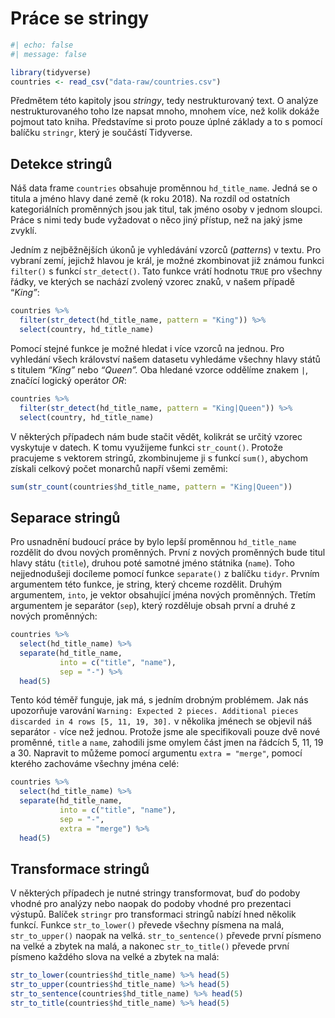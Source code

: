 # Práce se stringy

```r
#| echo: false
#| message: false

library(tidyverse)
countries <- read_csv("data-raw/countries.csv")
```

Předmětem této kapitoly jsou *stringy*, tedy nestrukturovaný text. O analýze nestrukturovaného toho lze napsat mnoho, mnohem více, než kolik dokáže pojmout tato kniha. Představíme si proto pouze úplné základy a to s pomocí balíčku `stringr`, který je součástí Tidyverse.

## Detekce stringů

Náš data frame `countries` obsahuje proměnnou `hd_title_name`. Jedná se o titula a jméno hlavy dané země (k roku 2018). Na rozdíl od ostatních kategoriálních proměnných jsou jak titul, tak jméno osoby v jednom sloupci. Práce s nimi tedy bude vyžadovat o něco jiný přístup, než na jaký jsme zvyklí.

Jedním z nejběžnějších úkonů je vyhledávání vzorců (*patterns*) v textu. Pro vybraní zemí, jejichž hlavou je král, je možné zkombinovat již známou funkci `filter()` s funkcí `str_detect()`. Tato funkce vrátí hodnotu `TRUE` pro všechny řádky, ve kterých se nachází zvolený vzorec znaků, v našem případě "*King"*:

```r
countries %>% 
  filter(str_detect(hd_title_name, pattern = "King")) %>% 
  select(country, hd_title_name)
```

Pomocí stejné funkce je možné hledat i více vzorců na jednou. Pro vyhledání všech království našem datasetu vyhledáme všechny hlavy států s titulem *"King"* nebo *"Queen".* Oba hledané vzorce oddělíme znakem `|`, značící logický operátor *OR*:

```r
countries %>% 
  filter(str_detect(hd_title_name, pattern = "King|Queen")) %>% 
  select(country, hd_title_name)
```

V některých případech nám bude stačit vědět, kolikrát se určitý vzorec vyskytuje v datech. K tomu využijeme funkci `str_count()`. Protože pracujeme s vektorem stringů, zkombinujeme ji s funkcí `sum()`, abychom získali celkový počet monarchů napří všemi zeměmi:

```r
sum(str_count(countries$hd_title_name, pattern = "King|Queen"))
```

## Separace stringů

Pro usnadnění budoucí práce by bylo lepší proměnnou `hd_title_name` rozdělit do dvou nových proměnných. První z nových proměnných bude titul hlavy státu (`title`), druhou poté samotné jméno státnika (`name`). Toho nejjednodušeji docíleme pomocí funkce `separate()` z balíčku `tidyr`. Prvním argumentem této funkce, je string, který chceme rozdělit. Druhým argumentem, `into`, je vektor obsahující jména nových proměnných. Třetím argumentem je separátor (`sep`), který rozděluje obsah první a druhé z nových proměnných:

```r
countries %>% 
  select(hd_title_name) %>% 
  separate(hd_title_name,
           into = c("title", "name"),
           sep = "-") %>% 
  head(5)
```

Tento kód téměř funguje, jak má, s jedním drobným problémem. Jak nás upozorňuje varování `Warning: Expected 2 pieces. Additional pieces discarded in 4 rows [5, 11, 19, 30].` v několika jménech se objevil náš separátor `-` více než jednou. Protože jsme ale specifikovali pouze dvě nové proměnné, `title` a `name`, zahodili jsme omylem část jmen na řádcích 5, 11, 19 a 30. Napravit to můžeme pomocí argumentu `extra = "merge"`, pomocí kterého zachováme všechny jména celé:

```r
countries %>% 
  select(hd_title_name) %>% 
  separate(hd_title_name,
           into = c("title", "name"),
           sep = "-",
           extra = "merge") %>%
  head(5)
```

## Transformace stringů {#sec-string-transformations}

V některých případech je nutné stringy transformovat, buď do podoby vhodné pro analýzy nebo naopak do podoby vhodné pro prezentaci výstupů. Balíček `stringr` pro transformaci stringů nabízí hned několik funkcí. Funkce `str_to_lower()` převede všechny písmena na malá, `str_to_upper()` naopak na velká. `str_to_sentence()` převede první písmeno na velké a zbytek na malá, a nakonec `str_to_title()` převede první písmeno každého slova na velké a zbytek na malá:

```r
str_to_lower(countries$hd_title_name) %>% head(5)
str_to_upper(countries$hd_title_name) %>% head(5)
str_to_sentence(countries$hd_title_name) %>% head(5)
str_to_title(countries$hd_title_name) %>% head(5)
```
